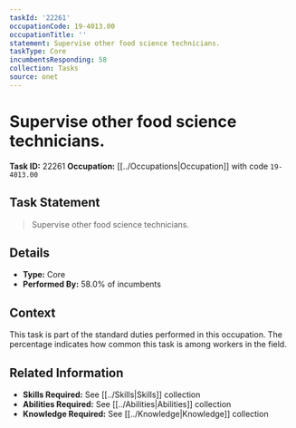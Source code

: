 ```yaml
---
taskId: '22261'
occupationCode: 19-4013.00
occupationTitle: ''
statement: Supervise other food science technicians.
taskType: Core
incumbentsResponding: 58
collection: Tasks
source: onet
---
```

# Supervise other food science technicians.

**Task ID:** 22261
**Occupation:** [[../Occupations|Occupation]] with code `19-4013.00`

## Task Statement

> Supervise other food science technicians.

## Details

- **Type:** Core
- **Performed By:** 58.0% of incumbents

## Context

This task is part of the standard duties performed in this occupation. The percentage indicates how common this task is among workers in the field.

## Related Information

- **Skills Required:** See [[../Skills|Skills]] collection
- **Abilities Required:** See [[../Abilities|Abilities]] collection
- **Knowledge Required:** See [[../Knowledge|Knowledge]] collection
